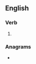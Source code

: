 ==English==

===Verb===
{{head|en|verb form}}

# {{en-past of|instate}}

===Anagrams===
* {{anagrams|en|Danteist}}